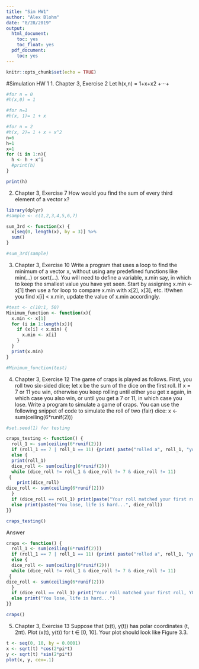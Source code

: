 ```yaml
---
title: "Sim HW1"
author: "Alex Blohm"
date: "8/28/2019"
output:
  html_document:
    toc: yes
    toc_float: yes
  pdf_document:
    toc: yes
---
```


```r
knitr::opts_chunk$set(echo = TRUE)
```

#Simulation HW 1
1. Chapter 3, Exercise 2 
Let h(x,n) = 1+x+x2 +···+
```r
#for n = 0
#h(x,0) = 1

#for n=1
#h(x, 1)= 1 + x

#for n = 2
#h(x, 2)= 1 + x + x^2
n=6
h=1
x=1
for (i in 1:n){
  h <- h + x^i
  #print(h)
}

print(h)
```

2. Chapter 3, Exercise 7 
How would you find the sum of every third element of a vector x?
```r
library(dplyr)
#sample <- c(1,2,3,4,5,6,7)

sum_3rd <- function(x) {
  x[seq(0, length(x), by = 3)] %>%
  sum()
}

#sum_3rd(sample)

```


3. Chapter 3, Exercise 10 Write a program that uses a loop to find the minimum of a vector x, without using any predefined functions like min(...) or sort(...).
You will need to define a variable, x.min say, in which to keep the smallest value you have yet seen. Start by assigning x.min <- x[1] then use a for loop to compare x.min with x[2], x[3], etc. If/when you find x[i] < x.min, update the value of x.min accordingly.
```r
#test <- c(10:1, 50)
Minimum_function <- function(x){
  x.min <- x[1]
  for (i in 1:length(x)){
    if (x[i] < x.min) {
      x.min <- x[i] 
    }
  }
  print(x.min)
}

#Minimum_function(test)

```


4. Chapter 3, Exercise 12 The game of craps is played as follows. First, you roll two six-sided dice; let x be the sum of the dice on the first roll. If x = 7 or 11 you win, otherwise you keep rolling until either you get x again, in which case you also win, or until you get a 7 or 11, in which case you lose.
Write a program to simulate a game of craps. You can use the following snippet of code to simulate the roll of two (fair) dice:
x <- sum(ceiling(6*runif(2)))
```r
#set.seed(1) for testing

craps_testing <- function() {
  roll_1 <- sum(ceiling(6*runif(2)))
  if (roll_1 == 7 | roll_1 == 11) {print( paste("rolled a", roll_1, "you win"))}
  else {
  print(roll_1)
  dice_roll <- sum(ceiling(6*runif(2)))
  while (dice_roll != roll_1 & dice_roll != 7 & dice_roll != 11)
 {
    print(dice_roll)
dice_roll <- sum(ceiling(6*runif(2)))
  }
  if (dice_roll == roll_1) print(paste("Your roll matched your first roll, YOU WIN!!!", dice_roll))
  else print(paste("You lose, life is hard...", dice_roll))
}}

craps_testing()
```

Answer
```r
craps <- function() {
  roll_1 <- sum(ceiling(6*runif(2)))
  if (roll_1 == 7 | roll_1 == 11) {print( paste("rolled a", roll_1, "you win"))}
  else {
  dice_roll <- sum(ceiling(6*runif(2)))
  while (dice_roll != roll_1 & dice_roll != 7 & dice_roll != 11)
 {
dice_roll <- sum(ceiling(6*runif(2)))
  }
  if (dice_roll == roll_1) print("Your roll matched your first roll, YOU WIN!!!")
  else print("You lose, life is hard...")
}}

craps()
```


5. Chapter 3, Exercise 13 Suppose that (x(t), y(t)) has polar coordinates (t, 2πt). Plot (x(t), y(t))
for t ∈ [0, 10]. Your plot should look like Figure 3.3.
```r
t <- seq(0, 10, by = 0.0001)
x <- sqrt(t) *cos(2*pi*t)
y <- sqrt(t) *sin(2*pi*t)
plot(x, y, cex=.1)
```









